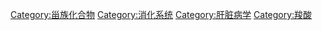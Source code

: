 {{Cat main|胆汁酸}}
{{Commons cat|Bile acids}}

[[Category:甾族化合物|Category:甾族化合物]]
[[Category:消化系统|Category:消化系统]]
[[Category:肝脏病学|Category:肝脏病学]]
[[Category:羧酸|Category:羧酸]]